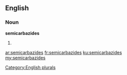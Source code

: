 ==English==

===Noun===
'''semicarbazides'''

# {{plural of|[[semicarbazide]]}}

[[Category:English plurals]]

[[ar:semicarbazides]]
[[fr:semicarbazides]]
[[ku:semicarbazides]]
[[my:semicarbazides]]